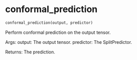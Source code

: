 # conformal_prediction { #onco_derm_ai.conformal_prediction }

```python
conformal_prediction(output, predictor)
```

Perform conformal prediction on the output tensor.

Args:
    output: The output tensor.
    predictor: The SplitPredictor.

Returns:
    The prediction.